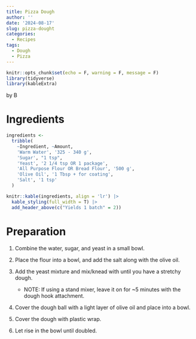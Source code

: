 ```yaml
---
title: Pizza Dough
author: ''
date: '2024-08-17'
slug: pizza-dought
categories:
  - Recipes
tags:
  - Dough
  - Pizza
---
```


```r
knitr::opts_chunk$set(echo = F, warning = F, message = F)
library(tidyverse)
library(kableExtra)
```

by B

# Ingredients

```r
ingredients <- 
  tribble(
    ~Ingredient, ~Amount,
    'Warm Water', '325 - 340 g',
    'Sugar', "1 tsp",
    'Yeast', '2 1/4 tsp OR 1 package',
    'All Purpose Flour OR Bread Flour', '500 g',
    'Olive Oil', '1 Tbsp + for coating',
    'Salt', '1 tsp'
  )

knitr::kable(ingredients, align = 'lr') |> 
  kable_styling(full_width = T) |>
  add_header_above(c("Yields 1 batch" = 2))

```


# Preparation 

1. Combine the water, sugar, and yeast in a small bowl.

2. Place the flour into a bowl, and add the salt along with the olive oil.

3. Add the yeast mixture and mix/knead with until you have a stretchy dough. 
    - NOTE: If using a stand mixer, leave it on for ~5 minutes with the dough hook attachment.

4. Cover the dough ball with a light layer of olive oil and place into a bowl. 

5. Cover the dough with plastic wrap.

6. Let rise in the bowl until doubled. 
